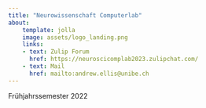 ```yaml
---
title: "Neurowissenschaft Computerlab"
about:
    template: jolla
    image: assets/logo_landing.png
    links:
    - text: Zulip Forum
      href: https://neuroscicomplab2023.zulipchat.com/
    - text: Mail
      href: mailto:andrew.ellis@unibe.ch
---
```


Frühjahrssemester 2022    

